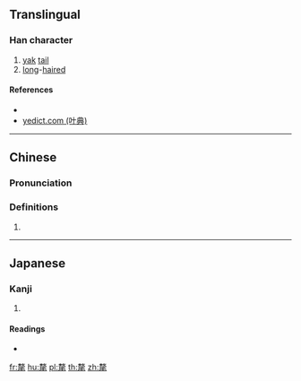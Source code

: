 {{also|牦|犛}}
==Translingual==

===Han character===
{{Han char|rn=82|rad=毛|as=11|sn=15|four=47714|canj=JKMHU|ids=⿸𠩺毛}}

# [[yak]] [[tail]]
# [[long]]-[[hair]]ed

====References====
* {{Han ref|kx=0595.460|dkj=16952|dj=0987.230|hdz=32004.070|uh=6C02|ud=27650|bh=E5F8|bd=58872}}
*[http://yedict.com/htm/6C/6C02.htm yedict.com (叶典)]

----

==Chinese==
{{zh-forms|s=牦}}

===Pronunciation===
{{zh-pron
|m=máo,lí
|c=moi4,lei4
|mc=y
|oc=y
|ma=
|cat=n,a
}}

===Definitions===
# {{rfdef|lang=zh}}

----

==Japanese==

===Kanji===
{{ja-kanji|grade=|rs=毛11}}

# {{defn|lang=ja|sort=毛11}}

====Readings====
* {{ja-readings|on=[[り]] (ri), [[ぼう]] (bō), [[もう]] (mō), [[らい]] (rai)|kun=}}

[[fr:氂]]
[[hu:氂]]
[[pl:氂]]
[[th:氂]]
[[zh:氂]]